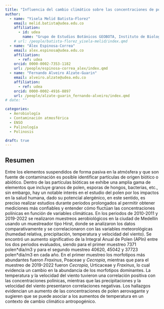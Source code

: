 ```yaml
---
title: "Influencia del cambio climático sobre las concentraciones de polen aerovagante en la ciudad de Medellín, Colombia"
author:
  - name: "Yisela Melid Batista-Florez"
    email: melid.batista@udea.edu.co
    affiliation:
      - id: udea
        name: "Grupo de Estudios Botánicos GEOBOTA, Instituto de Biología, Facultad de Ciencias Exactas y Naturales, Universidad de Antioquia UdeA"
    # url: /people/batista-florez_yisela-melid/index.qmd
  - name: "Álex Espinosa-Correa"
    email: alex.espinosa@udea.edu.co
    affiliation:
      - ref: udea
    orcid: 0000-0002-7353-1182
    url: /people/espinosa-correa_alex/index.qmd
  - name: "Fernando Alveiro Alzate-Guarin"
    email: alveiro.alzate@udea.edu.co
    affiliation:
      - ref: udea
    orcid: 0000-0002-4916-8897
    url: /people/alzate-guarin_fernando-alveiro/index.qmd
# date: ""

categories:
  - Aerobiología
  - Contaminación atmosférica
  - ENSO
  - Palinología
  - Polinosis

draft: true
---
```


## Resumen

Entre los elementos suspendidos de forma pasiva en la atmósfera y que son fuente de contaminación es posible identificar partículas de origen biótico o abiótico. Dentro de las partículas bióticas se exhibe una amplia gama de elementos que incluye granos de polen, esporas de hongos, bacterias, etc., sin embargo, hay un notable interés en el estudio del polen por los impactos en la salud humana, dado su potencial alergénico, en este sentido, es preciso realizar estudios durante períodos prolongados al permitir obtener mediciones más confiables y entender cómo fluctúan las concentraciones polínicas en función de variables climáticas. En los periodos de 2010-2011 y 2019-2022 se realizaron muestreos aerobiológicos en la ciudad de Medellín usando un muestreador tipo Hirst, donde se analizaron los datos comparativamente y se correlacionaron con las variables meteorológicas (humedad relativa, precipitación, temperatura y velocidad del viento). Se encontró un aumento significativo de la Integral Anual de Polen (APIn) entre los dos periodos evaluados, siendo para el primer muestreo 7371 polen\*día/m3 y para el segundo muestreo 40620, 45042 y 37723 polen\*día/m3 en cada año. En el primer muestreo los morfotipos más abundantes fueron *Fraxinus*, Poaceae y *Cecropia*, mientras que para el muestreo de 2019-2022 fueron *Cecropia*, Urticaceae y *Fraxinus*, lo cual evidencia un cambio en la abundancia de los morfotipos dominantes. La temperatura y la velocidad del viento tuvieron una correlación positiva con las concentraciones polínicas, mientras que las precipitaciones y la velocidad del viento presentaron correlaciones negativas. Los hallazgos evidencian un aumento de las concentraciones de polen aerovagante y sugieren que se puede asociar a los aumentos de temperatura en un contexto de cambio climático antropogénico.

<!-- ## Presentación -->

<!-- ```{=html} -->
<!-- <iframe class="slide-deck" src="presentacion_xii-ccb.html" title="Presentación XII CCB"></iframe> -->
<!-- ``` -->

<!-- Si no puedes ver la presentación, mírala haciendo [clic aquí](presentacion_xii-ccb.html). -->

<!-- ## Citación -->
